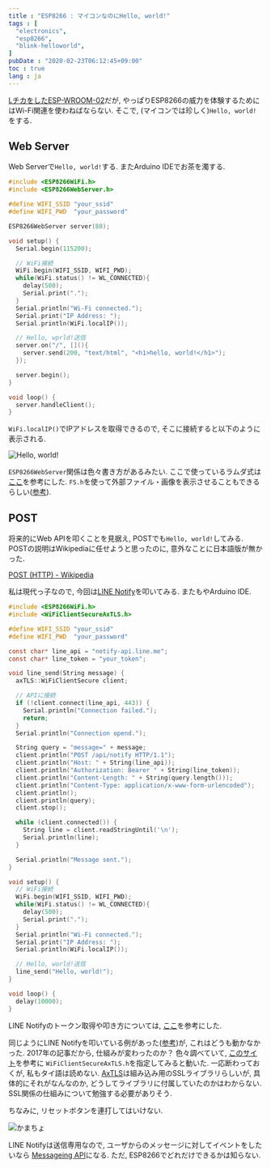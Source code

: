 ```yaml
---
title : "ESP8266 : マイコンなのにHello, world!"
tags : [
  "electronics",
  "esp8266",
  "blink-helloworld",
]
pubDate : "2020-02-23T06:12:45+09:00"
toc : true
lang : ja
---
```


[LチカをしたESP-WROOM-02](/blog/esp8266/blink/)だが,
やっぱりESP8266の威力を体験するためにはWi-Fi関連を使わねばならない.
そこで, (マイコンでは珍しく)`Hello, world!`をする.

## Web Server

Web Serverで`Hello, world!`する.
またArduino IDEでお茶を濁する.

```c
#include <ESP8266WiFi.h>
#include <ESP8266WebServer.h>

#define WIFI_SSID "your_ssid"
#define WIFI_PWD  "your_password"

ESP8266WebServer server(80);

void setup() {
  Serial.begin(115200);

  // WiFi接続
  WiFi.begin(WIFI_SSID, WIFI_PWD);
  while(WiFi.status() != WL_CONNECTED){
    delay(500);
    Serial.print(".");
  }
  Serial.println("Wi-Fi connected.");
  Serial.print("IP Address: ");
  Serial.println(WiFi.localIP());

  // Hello, wprld!送信
  server.on("/", [](){
    server.send(200, "text/html", "<h1>hello, world!</h1>");
  });

  server.begin();
}

void loop() {
  server.handleClient();
}
```

`WiFi.localIP()`でIPアドレスを取得できるので, そこに接続すると以下のように表示される.


![Hello, world!](./_1.png)

`ESP8266WebServer`関係は色々書き方があるみたい.
ここで使っているラムダ式は
[ここ](https://iot.keicode.com/esp8266/esp8266-webserver.php)を参考にした.
`FS.h`を使って外部ファイル・画像を表示させることもできるらしい([参考](https://qiita.com/cyclon2joker/items/f293b613d866e046b062)).

## POST

将来的にWeb APIを叩くことを見据え, POSTでも`Hello, world!`してみる.
POSTの説明はWikipediaに任せようと思ったのに,
意外なことに日本語版が無かった.

[POST (HTTP) - Wikipedia](https://en.wikipedia.org/wiki/POST_(HTTP))

私は現代っ子なので, 今回は[LINE Notify](https://notify-bot.line.me/ja/)を叩いてみる.
またもやArduino IDE.

```c
#include <ESP8266WiFi.h>
#include <WiFiClientSecureAxTLS.h>

#define WIFI_SSID "your_ssid"
#define WIFI_PWD  "your_password"

const char* line_api = "notify-api.line.me";
const char* line_token = "your_token";

void line_send(String message) {
  axTLS::WiFiClientSecure client;

  // APIに接続
  if (!client.connect(line_api, 443)) {
    Serial.println("Connection failed.");
    return;
  }
  Serial.println("Connection opend.");

  String query = "message=" + message;
  client.println("POST /api/notify HTTP/1.1");
  client.println("Host: " + String(line_api));
  client.println("Authorization: Bearer " + String(line_token));
  client.println("Content-Length: " + String(query.length()));
  client.println("Content-Type: application/x-www-form-urlencoded");
  client.println();
  client.println(query);
  client.stop();

  while (client.connected()) {
    String line = client.readStringUntil('\n');
    Serial.println(line);
  }

  Serial.println("Message sent.");
}

void setup() {
  // WiFi接続
  WiFi.begin(WIFI_SSID, WIFI_PWD);
  while(WiFi.status() != WL_CONNECTED){
    delay(500);
    Serial.print(".");
  }
  Serial.println("Wi-Fi connected.");
  Serial.print("IP Address: ");
  Serial.println(WiFi.localIP());

  // Hello, world!送信
  line_send("Hello, world!");
}

void loop() {
  delay(10000);
}
```

LINE Notifyのトークン取得や叩き方については, [ここ](https://qiita.com/iitenkida7/items/576a8226ba6584864d95)を参考にした.

同じようにLINE Notifyを叩いている例があった([参考](https://next.rikunabi.com/journal/20170719_t12_iq/))が,
これはどうも動かなかった.
2017年の記事だから, 仕組みが変わったのか？
色々調べていて,
[このサイト](https://www.ioxhop.com/article/47/esp8266-esp8285-%E0%B8%81%E0%B8%B1%E0%B8%9A%E0%B8%81%E0%B8%B2%E0%B8%A3%E0%B8%AA%E0%B9%88%E0%B8%87%E0%B8%81%E0%B8%B2%E0%B8%A3%E0%B9%81%E0%B8%88%E0%B9%89%E0%B8%87%E0%B9%80%E0%B8%95%E0%B8%B7%E0%B8%AD%E0%B8%99%E0%B9%80%E0%B8%82%E0%B9%89%E0%B8%B2-line)を参考に
`WiFiClientSecureAxTLS.h`を指定してみると動いた.
一応断わっておくが, 私もタイ語は読めない.
[AxTLS](http://axtls.sourceforge.net/)は組み込み用のSSLライブラリらしいが,
具体的にそれがなんなのか,
どうしてライブラリに付属していたのかはわからない.
SSL関係の仕組みについて勉強する必要がありそう.

ちなみに, リセットボタンを連打してはいけない.

![かまちょ](./_2.jpg)

LINE Notifyは送信専用なので,
ユーザからのメッセージに対してイベントをしたいなら
[Messageing API](https://developers.line.biz/ja/services/messaging-api/)になる.
ただ, ESP8266でどれだけできるかは知らない.
